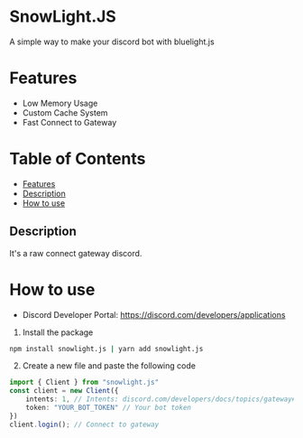 # SnowLight.JS
A simple way to make your discord bot with bluelight.js
# Features
- Low Memory Usage
- Custom Cache System
- Fast Connect to Gateway
# Table of Contents
- [Features](#features)
- [Description](#description)
- [How to use](#how-to-use)
## Description
It's a raw connect gateway discord.
# How to use
- Discord Developer Portal: https://discord.com/developers/applications
1. Install the package
```bash
npm install snowlight.js | yarn add snowlight.js
```
2. Create a new file and paste the following code
```ts
import { Client } from "snowlight.js"
const client = new Client({
    intents: 1, // Intents: discord.com/developers/docs/topics/gateway#gateway-intents | https://discord-intents-calculator.vercel.app/
    token: "YOUR_BOT_TOKEN" // Your bot token
})
client.login(); // Connect to gateway
```
